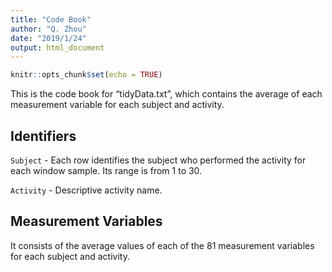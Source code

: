 ```yaml
---
title: "Code Book"
author: "Q. Zhou"
date: "2019/1/24"
output: html_document
---
```


```r
knitr::opts_chunk$set(echo = TRUE)
```
This is the code book for "tidyData.txt", which contains the average of each measurement variable for each subject and activity.

## Identifiers

`Subject` - Each row identifies the subject who performed the activity for each window sample. Its range is from 1 to 30.

`Activity` - Descriptive activity name.

## Measurement Variables
It consists of the average values of each of the 81 measurement variables for each subject and activity.



